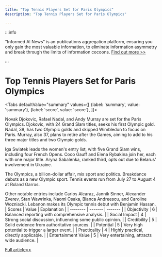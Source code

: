 ```yaml
---
title: "Top Tennis Players Set for Paris Olympics"
description: "Top Tennis Players Set for Paris Olympics"

---
```



:::info

"Informed AI News" is an publications aggregation platform, ensuring you only gain the most valuable information, to eliminate information asymmetry and break through the limits of information cocoons.  [Find out more >>](/)

:::

# Top Tennis Players Set for Paris Olympics


<Tabs
	defaultValue="summary"
	values={[
	{label: 'summary', value: 'summary'},
	{label: 'score', value: 'score'},
]}>
<TabItem value="summary">


Novak Djokovic, Rafael Nadal, and Andy Murray are set for the Paris Olympics. Djokovic, with 24 Grand Slam titles, seeks his first Olympic gold. Nadal, 38, has two Olympic golds and skipped Wimbledon to focus on Paris. Murray, also 37, plans to retire after the Games, aiming to add to his three major titles and two Olympic golds.

Iga Swiatek leads the women's entry list, with five Grand Slam wins, including four French Opens. Coco Gauff and Elena Rybakina join her, each with one major title. Aryna Sabalenka, ranked third, opts out due to Belarus' involvement in Ukraine.

The Olympics, a billion-dollar affair, mix sport and politics. Breakdance debuts as a new Olympic sport. Tennis events run from July 27 to August 4 at Roland Garros.

Other notable entries include Carlos Alcaraz, Jannik Sinner, Alexander Zverev, Stan Wawrinka, Naomi Osaka, Bianca Andreescu, and Caroline Wozniacki. Lebanon makes its Olympic tennis debut with Benjamin Hassan.
</TabItem>
<TabItem value="score">
	| Scores     | Value   | Explanation |
	| -------- | ------- | ------- |
	| Objectivity  | 6    | Balanced reporting with comprehensive analysis.    |
	| Social Impact | 4     | Strong social discussion, influencing some public opinion.    |
	| Credibility    | 5    | Solid evidence from authoritative sources.    |
	| Potential    | 5    | Very high potential to trigger a larger event.    |
	| Practicality    | 4    | Highly practical, directly applicable.    |
	| Entertainment Value    | 5    | Very entertaining, attracts wide audience.    |
</TabItem>
</Tabs>

[Full article>>](https://apnews.com/article/paris-olympics-2024-tennis-d2aa39b5a5e8fa496a854854a5101969)
